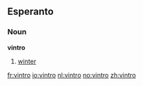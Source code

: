 ==Esperanto==
===Noun===
'''vintro'''
# [[winter]]

[[fr:vintro]]
[[io:vintro]]
[[nl:vintro]]
[[no:vintro]]
[[zh:vintro]]